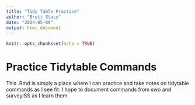 ```yaml
---
title: "Tidy Table Practice"
author: "Brett Stacy"
date: "2024-05-09"
output: html_document
---
```


```r
knitr::opts_chunk$set(echo = TRUE)
```

# Practice Tidytable Commands

This .Rmd is simply a place where I can practice and take notes on tidytable commands as I see fit. I hope to document commands from swo and surveyISS as I learn them. 
